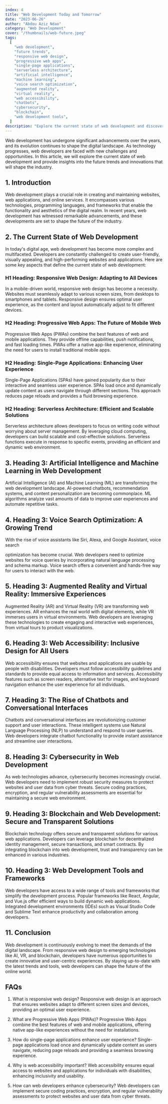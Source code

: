 ```yaml
---
index: 4
title: "Web Development Today and Tomorrow"
date: "2023-06-26"
author: "Abdou Aziz Ndao"
category: "Web Development"
cover: "/thumbnails/web-future.jpeg"
tags:
  [
    "web development",
    "future trends",
    "responsive web design",
    "progressive web apps",
    "single-page applications",
    "serverless architecture",
    "artificial intelligence",
    "machine learning",
    "voice search optimization",
    "augmented reality",
    "virtual reality",
    "web accessibility",
    "chatbots",
    "cybersecurity",
    "blockchain",
    "web development tools",
  ]
description: "Explore the current state of web development and discover the future trends that will shape the industry. Learn about responsive web design, progressive web apps, AI and ML in web development, voice search optimization, AR and VR, web accessibility, chatbots, cybersecurity, blockchain, and popular web development tools and frameworks."
---
```


Web development has undergone significant advancements over the years, and its evolution continues to shape the digital landscape. As technology progresses, web developers are faced with new challenges and opportunities. In this article, we will explore the current state of web development and provide insights into the future trends and innovations that will shape the industry.

## 1. Introduction

Web development plays a crucial role in creating and maintaining websites, web applications, and online services. It encompasses various technologies, programming languages, and frameworks that enable the functionality and aesthetics of the digital realm. In recent years, web development has witnessed remarkable advancements, and these developments are set to shape the future of the industry.

## 2. The Current State of Web Development

In today's digital age, web development has become more complex and multifaceted. Developers are constantly challenged to create user-friendly, visually appealing, and high-performing websites and applications. Here are some key aspects that define the current state of web development:

### H1 Heading: Responsive Web Design: Adapting to All Devices

In a mobile-driven world, responsive web design has become a necessity. Websites must seamlessly adapt to various screen sizes, from desktops to smartphones and tablets. Responsive design ensures optimal user experience, as the content and layout automatically adjust to fit different devices.

### H2 Heading: Progressive Web Apps: The Future of Mobile Web

Progressive Web Apps (PWAs) combine the best features of web and mobile applications. They provide offline capabilities, push notifications, and fast loading times. PWAs offer a native app-like experience, eliminating the need for users to install traditional mobile apps.

### H2 Heading: Single-Page Applications: Enhancing User Experience

Single-Page Applications (SPAs) have gained popularity due to their interactive and seamless user experience. SPAs load once and dynamically update content as users navigate through different sections. This approach reduces page reloads and provides a fluid browsing experience.

### H2 Heading: Serverless Architecture: Efficient and Scalable Solutions

Serverless architecture allows developers to focus on writing code without worrying about server management. By leveraging cloud computing, developers can build scalable and cost-effective solutions. Serverless functions execute in response to specific events, providing an efficient and dynamic web environment.

## 3. Heading 3: Artificial Intelligence and Machine Learning in Web Development

Artificial Intelligence (AI) and Machine Learning (ML) are transforming the web development landscape. AI-powered chatbots, recommendation systems, and content personalization are becoming commonplace. ML algorithms analyze vast amounts of data to improve user experiences and automate repetitive tasks.

## 4. Heading 3: Voice Search Optimization: A Growing Trend

With the rise of voice assistants like Siri, Alexa, and Google Assistant, voice search

optimization has become crucial. Web developers need to optimize websites for voice queries by incorporating natural language processing and schema markup. Voice search offers a convenient and hands-free way for users to interact with the web.

## 5. Heading 3: Augmented Reality and Virtual Reality: Immersive Experiences

Augmented Reality (AR) and Virtual Reality (VR) are transforming web experiences. AR enhances the real world with digital elements, while VR immerses users in virtual environments. Web developers are leveraging these technologies to create engaging and interactive web experiences, from virtual tours to product visualizations.

## 6. Heading 3: Web Accessibility: Inclusive Design for All Users

Web accessibility ensures that websites and applications are usable by people with disabilities. Developers must follow accessibility guidelines and standards to provide equal access to information and services. Accessibility features such as screen readers, alternative text for images, and keyboard navigation enhance the user experience for all individuals.

## 7. Heading 3: The Rise of Chatbots and Conversational Interfaces

Chatbots and conversational interfaces are revolutionizing customer support and user interactions. These intelligent systems use Natural Language Processing (NLP) to understand and respond to user queries. Web developers integrate chatbot functionality to provide instant assistance and streamline user interactions.

## 8. Heading 3: Cybersecurity in Web Development

As web technologies advance, cybersecurity becomes increasingly crucial. Web developers need to implement robust security measures to protect websites and user data from cyber threats. Secure coding practices, encryption, and regular vulnerability assessments are essential for maintaining a secure web environment.

## 9. Heading 3: Blockchain and Web Development: Secure and Transparent Solutions

Blockchain technology offers secure and transparent solutions for various web applications. Developers can leverage blockchain for decentralized identity management, secure transactions, and smart contracts. By integrating blockchain into web development, trust and transparency can be enhanced in various industries.

## 10. Heading 3: Web Development Tools and Frameworks

Web developers have access to a wide range of tools and frameworks that simplify the development process. Popular frameworks like React, Angular, and Vue.js offer efficient ways to build dynamic web applications. Integrated development environments (IDEs) such as Visual Studio Code and Sublime Text enhance productivity and collaboration among developers.

## 11. Conclusion

Web development is continuously evolving to meet the demands of the digital landscape. From responsive web design to emerging technologies like AI, VR, and blockchain, developers have numerous opportunities to create innovative and user-centric experiences. By staying up-to-date with the latest trends and tools, web developers can shape the future of the online world.

## FAQs

1. What is responsive web design?
   Responsive web design is an approach that ensures websites adapt to different screen sizes and devices, providing an optimal user experience.

2. What are Progressive Web Apps (PWAs)?
   Progressive Web Apps combine the best features of web and mobile applications, offering native app-like experiences without the need for installations.

3. How do single-page applications enhance user experience?
   Single-page applications load once and dynamically update content as users navigate, reducing page reloads and providing a seamless browsing experience.

4. Why is web accessibility important?
   Web accessibility ensures equal access to websites and applications for individuals with disabilities, enhancing inclusivity and usability.

5. How can web developers enhance cybersecurity?
   Web developers can implement secure coding practices, encryption, and regular vulnerability assessments to protect websites and user data from cyber threats.
